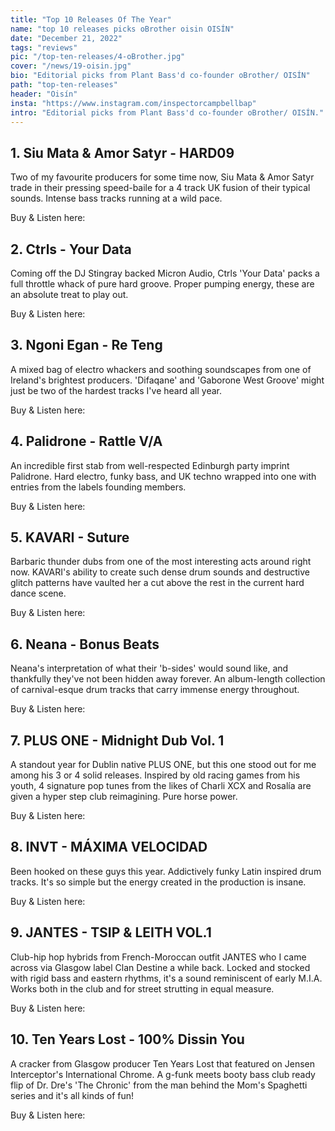 ---
title: "Top 10 Releases Of The Year"
name: "top 10 releases picks oBrother oisin OISÍN"
date: "December 21, 2022"
tags: "reviews"
pic: "/top-ten-releases/4-oBrother.jpg"
cover: "/news/19-oisin.jpg"
bio: "Editorial picks from Plant Bass'd co-founder oBrother/ OISÍN"
path: "top-ten-releases"
header: "Oisín"
insta: "https://www.instagram.com/inspectorcampbellbap"
intro: "Editorial picks from Plant Bass'd co-founder oBrother/ OISÍN."
---

## 1. Siu Mata & Amor Satyr - HARD09

<div className="row display-flex align-items-center">
<div className="col clubGuide">
<Picture src="/top-ten-releases/oisin/1.jpg" alt="Siu Mata & Amor Satyr - HARD09" size={1200} />
</div>
<div className="col clubGuide">

Two of my favourite producers for some time now, Siu Mata & Amor Satyr trade in their pressing speed-baile for a 4 track UK fusion of their typical sounds. Intense bass tracks running at a wild pace.

Buy & Listen here: <HoverLink url="hardlinesounds.bandcamp.com/album/hard09" name="Bandcamp" external />

</div>
</div>

## 2. Ctrls - Your Data

<div className="row display-flex align-items-center">
<div className="col clubGuide">
<Picture src="/top-ten-releases/oisin/2.jpg" alt="Ctrls - Your Data cover art" size={1200} />
</div>
<div className="col clubGuide">

Coming off the DJ Stingray backed Micron Audio, Ctrls 'Your Data' packs a full throttle whack of pure hard groove. Proper pumping energy, these are an absolute treat to play out.

Buy & Listen here: <HoverLink url="ctrlscph.bandcamp.com/album/your-data" name="BandCamp" external />

</div>
</div>

## 3. Ngoni Egan - Re Teng

<div className="row display-flex align-items-center">
<div className="col clubGuide">
<Picture src="/top-ten-releases/oisin/3.jpg" alt="Ngoni Egan - Re Teng" size={1200} />
</div>
<div className="col clubGuide">

A mixed bag of electro whackers and soothing soundscapes from one of Ireland's brightest producers. 'Difaqane' and 'Gaborone West Groove' might just be two of the hardest tracks I've heard all year.

Buy & Listen here: <HoverLink url="ngoniegan.bandcamp.com/album/re-teng" name="BandCamp" external />

</div>
</div>

## 4. Palidrone - Rattle V/A

<div className="row display-flex align-items-center">
<div className="col clubGuide">
<Picture src="/top-ten-releases/oisin/4.jpg" alt="Palidrone - Rattle V/A" size={1200} />
</div>
<div className="col clubGuide">

An incredible first stab from well-respected Edinburgh party imprint Palidrone. Hard electro, funky bass, and UK techno wrapped into one with entries from the labels founding members.

Buy & Listen here: <HoverLink url="palidrone.bandcamp.com/album/rattle" name="BandCamp" external />

</div>
</div>

## 5. KAVARI - Suture

<div className="row display-flex align-items-center">
<div className="col clubGuide">
<Picture src="/top-ten-releases/oisin/5.jpg" alt="KAVARI - Suture" size={1200} />
</div>
<div className="col clubGuide">

Barbaric thunder dubs from one of the most interesting acts around right now. KAVARI's ability to create such dense drum sounds and destructive glitch patterns have vaulted her a cut above the rest in the current hard dance scene.

Buy & Listen here: <HoverLink url="kavarimusic.bandcamp.com/album/suture-ep" name="BandCamp" external />

</div>
</div>

## 6. Neana - Bonus Beats

<div className="row display-flex align-items-center">
<div className="col clubGuide">
<Picture src="/top-ten-releases/oisin/6.jpg" alt="Neana - Bonus Beats" size={1200} />
</div>
<div className="col clubGuide">

Neana's interpretation of what their 'b-sides' would sound like, and thankfully they've not been hidden away forever. An album-length collection of carnival-esque drum tracks that carry immense energy throughout.

Buy & Listen here: <HoverLink url="neana.bandcamp.com/album/bonus-beats" name="Bandcamp" external />

</div>
</div>

## 7. PLUS ONE - Midnight Dub Vol. 1

<div className="row display-flex align-items-center">
<div className="col clubGuide">
<Picture src="/top-ten-releases/oisin/7.jpg" alt="PLUS ONE - Midnight Dub Vol. 1" size={1200} />
</div>
<div className="col clubGuide">

A standout year for Dublin native PLUS ONE, but this one stood out for me among his 3 or 4 solid releases. Inspired by old racing games from his youth, 4 signature pop tunes from the likes of Charli XCX and Rosalía are given a hyper step club reimagining. Pure horse power.

Buy & Listen here: <HoverLink url="mattfinneganplusone.bandcamp.com/album/midnight-dub-vol-1" name="BandCamp" external />

</div>
</div>

## 8. INVT - MÁXIMA VELOCIDAD

<div className="row display-flex align-items-center">
<div className="col clubGuide">
<Picture src="/top-ten-releases/oisin/8.jpg" alt="INVT - MÁXIMA VELOCIDAD" size={1200} />
</div>
<div className="col clubGuide">

Been hooked on these guys this year. Addictively funky Latin inspired drum tracks. It's so simple but the energy created in the production is insane.

Buy & Listen here: <HoverLink url="invt.bandcamp.com/album/m-xima-velocidad" name="BandCamp" external />

</div>
</div>

## 9. JANTES - TSIP & LEITH VOL.1

<div className="row display-flex align-items-center">
<div className="col clubGuide">
<Picture src="/top-ten-releases/oisin/9.jpg" alt="JANTES - TSIP & LEITH VOL.1" size={1200} />
</div>
<div className="col clubGuide">

Club-hip hop hybrids from French-Moroccan outfit JANTES who I came across via Glasgow label Clan Destine a while back. Locked and stocked with rigid bass and eastern rhythms, it's a sound reminiscent of early M.I.A. Works both in the club and for street strutting in equal measure.

Buy & Listen here: <HoverLink url="jantes.bandcamp.com/album/tsip-leith-vol-1-2" name="BandCamp" external />

</div>
</div>

## 10. Ten Years Lost - 100% Dissin You

<div className="row display-flex align-items-center">
<div className="col clubGuide">
<Picture src="/top-ten-releases/oisin/10.jpg" alt="Ten Years Lost - 100% Dissin You" size={1200} />
</div>
<div className="col clubGuide">

A cracker from Glasgow producer Ten Years Lost that featured on Jensen Interceptor's International Chrome. A g-funk meets booty bass club ready flip of Dr. Dre's 'The Chronic' from the man behind the Mom's Spaghetti series and it's all kinds of fun!

Buy & Listen here: <HoverLink url="internationalchrome.bandcamp.com/track/100-dissin-you" name="BandCamp" external />

</div>
</div>
